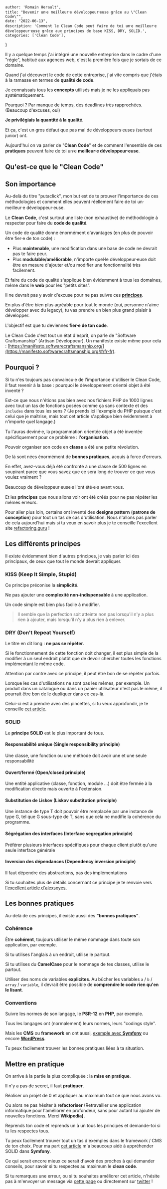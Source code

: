 
    author: 'Romain Herault',
    title: "Devenir un⸱e meilleur⸱e développeur⸱euse grâce au \"Clean Code\"",
    date: "2022-06-13",
    description: 'Comment le Clean Code peut faire de toi un⸱e meilleur⸱e développeur⸱euse grâce aux principes de base KISS, DRY, SOLID.',
    categories: ['Clean Code'],
}


Il y a quelque temps j'ai intégré une nouvelle entreprise dans le cadre d'une "régie", habitué aux agences web, c'est la première fois que je sortais de ce domaine.

Quand j'ai découvert le code de cette entreprise, j'ai vite compris que j'étais à la ramasse en termes de **qualité de code**.

Je connaissais tous les **concepts** utilisés mais je ne les appliquais pas systématiquement.

Pourquoi ? Par manque de temps, des deadlines très rapprochées. (Beaucoup d'excuses, oui)

**Je privilégiais la quantité à la qualité.**

Et ça, c'est un gros défaut que pas mal de développeurs⸱euses (surtout junior) ont.

Aujourd'hui on va parler de "**Clean Code**" et de comment l'ensemble de ces **pratiques** peuvent faire de toi un⸱e **meilleur⸱e développeur⸱euse**.

## Qu'est-ce que le "Clean Code"

## Son importance

Au-delà du titre "putaclick", mon but est de te prouver l'importance de ces méthodologies et comment elles peuvent réellement faire de toi un⸱ meilleur⸱e développeur⸱euse.

Le **Clean Code**, c'est surtout une liste (non exhaustive) de méthodologie à respecter pour faire du **code de qualité**.

Un code de qualité donne énormément d'avantages (en plus de pouvoir être fier⸱e de ton code) :

- Plus **maintenable**, une modification dans une base de code ne devrait pas te faire peur.
- Plus **modulable/améliorable**, n'importe quel⸱le développeur⸱euse doit être en mesure d'ajouter et/ou modifier une fonctionnalité très facilement.

Et faire du code de qualité s'applique bien évidemment à tous les domaines, même dans le **web** pour les "petits sites".

Il ne devrait pas y avoir d'excuse pour ne pas suivre ces **[principes](#principes)**.

En plus d'être bien plus agréable pour tout le monde (oui, personne n'aime développer avec du legacy), tu vas prendre un bien plus grand plaisir à développer.

L'objectif est que tu deviennes **fier⸱e de ton code**.

Le Clean Code c'est tout un état d'esprit, on parle de "Software Craftsmanship" (Artisan Développeur). Un manifeste existe même pour cela : [https://manifesto.softwarecraftsmanship.org/](https://manifesto.softwarecraftsmanship.org/#/fr-fr).

## Pourquoi ?

Si tu n'es toujours pas convaincu⸱e de l'importance d'utiliser le Clean Code, il faut revenir à la base : pourquoi le développement orienté objet à été inventé ?

Est-ce que nous n'étions pas bien avec nos fichiers PHP de 1000 lignes avec tout un tas de fonctions posées comme ça sans contexte et des `includes` dans tous les sens ? (Je prends ici l'exemple du PHP puisque c'est celui que je maîtrise, mais tout cet article s'applique bien évidemment à n'importe quel langage.)

Tu l'auras deviné⸱e, la programmation orientée objet a été inventée spécifiquement pour ce problème : **l'organisation**.

Pouvoir organiser son code en **classe** a été une petite révolution.

De là sont nées énormément de **bonnes pratiques**, acquis à force d'erreurs.

En effet, avez-vous déjà été confronté à une classe de 500 lignes en soupirant parce que vous savez que ce sera long de trouver ce que vous voulez vraiment ?

Beaucoup de développeur⸱euse⸱s l'ont été⸱e⸱s avant vous.

Et les **principes** que nous allons voir ont été créés pour ne pas répéter les mêmes erreurs.

Pour aller plus loin, certains ont inventé des **designs pattern** (**patrons de conception**) pour tout un tas de cas d'utilisation. Nous n'allons pas parler de cela aujourd'hui mais si tu veux en savoir plus je te conseille l'excellent site [refactoring.guru](https://refactoring.guru/fr) !

## Les différents principes

Il existe évidemment bien d'autres principes, je vais parler ici des principaux, de ceux que tout le monde devrait appliquer.

### KISS (Keep It Simple, Stupid)

Ce principe préconise la **simplicité**.

Ne pas ajouter une **complexité non-indispensable** à une application.

Un code simple est bien plus facile à modifier.

> Il semble que la perfection soit atteinte non pas lorsqu'il n'y a plus rien à ajouter, mais lorsqu'il n'y a plus rien à enlever.

### DRY (**Don't Repeat Yourself**)

Le titre en dit long : **ne pas se répéter**.

Si le fonctionnement de cette fonction doit changer, il est plus simple de la modifier à un seul endroit plutôt que de devoir chercher toutes les fonctions implémentant le même code.

Attention par contre avec ce principe, il peut être bon de se répéter parfois.

Lorsque les cas d'utilisations ne sont pas les mêmes, par exemple. Un produit dans un catalogue ou dans un panier utilisateur n'est pas le même, il pourrait être bon de le dupliquer dans ce cas-là.

Celui-ci est à prendre avec des pincettes, si tu veux approfondir, je te conseille [cet article](https://medium.com/@nicolopigna/this-is-not-the-dry-you-are-looking-for-a316ed3f445f).

### SOLID

Le **principe SOLID** est le plus important de tous.

#### Responsabilité unique (Single responsibility principle)

Une classe, une fonction ou une méthode doit avoir une et une seule responsabilité

#### Ouvert/fermé (Open/closed principle)

Une entité applicative (classe, fonction, module …) doit être fermée à la modification directe mais ouverte à l'extension.

#### Substitution de Liskov (Liskov substitution principle)

Une instance de type T doit pouvoir être remplacée par une instance de type G, tel que G sous-type de T, sans que cela ne modifie la cohérence du programme.

#### Ségrégation des interfaces (Interface segregation principle)

Préférer plusieurs interfaces spécifiques pour chaque client plutôt qu'une seule interface générale

#### Inversion des dépendances (Dependency inversion principle)

Il faut dépendre des abstractions, pas des implémentations

Si tu souhaites plus de détails concernant ce principe je te renvoie vers [l'excellent article d'alexsoyes.](https://alexsoyes.com/solid/)

## Les bonnes pratiques

Au-delà de ces principes, il existe aussi des **"bonnes pratiques"**.

### Cohérence

Être **cohérent**, toujours utiliser le même nommage dans toute son application, par exemple.

Si tu utilises l'anglais à un endroit, utilise le partout.

Si tu utilises du **CamelCase** pour le nommage de tes classes, utilise le partout.

Utiliser des noms de variables **explicites**. Au bûcher les variables `a` / `b` / `array` / `variable`, il devrait être possible de **comprendre le code rien qu'en le lisant**.

### Conventions

Suivre les normes de son langage, le **PSR-12** en **PHP**, par exemple.

Tous les langages ont (normalement) leurs normes, leurs "codings style".

Mais les **CMS** ou **framework** en ont aussi, [exemple avec **Symfony**](https://symfony.com/doc/current/best_practices.html) ou encore **[WordPress](https://developer.wordpress.org/plugins/plugin-basics/best-practices/)**.

Tu peux facilement trouver les bonnes pratiques liées à ta situation.

## Mettre en pratique

On arrive à la partie la plus compliquée : la **mise en pratique**.

Il n'y a pas de secret, il faut **pratiquer**.

Réaliser un projet de 0 et appliquer au maximum tout ce que nous avons vu.

Ou alors ne pas hésiter à **refactoriser** (Retravailler une application informatique pour l'améliorer en profondeur, sans pour autant lui ajouter de nouvelles fonctions. Merci **Wikipedia).**

Reprends ton code et reprends un à un tous les principes et demande-toi si tu les respectes tous.

Tu peux facilement trouver tout un tas d'exemples dans le framework / CMS de ton choix. Pour ma part [cet article](https://medium.com/analytics-vidhya/dependency-injection-and-solid-principles-with-symfony-the-geocoding-example-f18ad08ed20b) m'a beaucoup aidé à appréhender SOLID dans **Symfony**.

Ce qui serait encore mieux ce serait d'avoir des proches à qui demander conseils, pour savoir si tu respectes au maximum le **clean code**.

Si tu remarques une erreur, ou si tu souhaites améliorer cet article, n'hésite pas à m'envoyer un message via [cette page](/contact) ou directement sur [twitter](https://twitter.com/Romaixn) !
